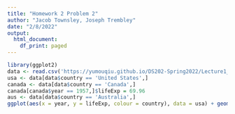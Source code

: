 ```yaml
---
title: "Homework 2 Problem 2"
author: "Jacob Townsley, Joseph Trembley"
date: "2/8/2022"
output:
  html_document:
    df_print: paged
---
```


```r
library(ggplot2)
data <- read.csv('https://yumouqiu.github.io/DS202-Spring2022/Lecture1_collaborative-environment/data/gapminder-5060.csv')
usa <- data[data$country == 'United States',]
canada <- data[data$country == 'Canada',]
canada[canada$year == 1957,]$lifeExp = 69.96
aus <- data[data$country == 'Australia',]
ggplot(aes(x = year, y = lifeExp, colour = country), data = usa) + geom_line() + geom_line(data = canada) + geom_line(data = aus)
```

